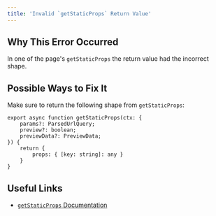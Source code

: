 ```yaml
---
title: 'Invalid `getStaticProps` Return Value'
---
```


## Why This Error Occurred

In one of the page's `getStaticProps` the return value had the incorrect shape.

## Possible Ways to Fix It

Make sure to return the following shape from `getStaticProps`:

```tsx filename="pages/example.tsx"
export async function getStaticProps(ctx: {
    params?: ParsedUrlQuery;
    preview?: boolean;
    previewData?: PreviewData;
}) {
    return {
        props: { [key: string]: any }
    }
}
```

## Useful Links

- [`getStaticProps` Documentation](/docs/pages/api-reference/functions/get-static-props)
